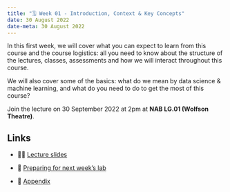 ---
title: "🗓️ Week 01 - Introduction, Context & Key Concepts"
date: 30 August 2022
date-meta: 30 August 2022
---


In this first week, we will cover what you can expect to learn from this course and the course logistics: all you need to know about the structure of the lectures, classes, assessments and how we will interact throughout this course. 

We will also cover some of the basics: what do we mean by data science & machine learning, and what do you need to do to get the most of this course?

Join the lecture on 30 September 2022 at 2pm at **NAB LG.01 (Wolfson Theatre)**.

## Links

- 👨‍🏫 [Lecture slides](/weeks/week01/lecture.qmd)

- 📒 [Preparing for next week's lab](/weeks/week01/prep.qmd)

- 🔖 [Appendix](/weeks/week01/appendix.qmd)